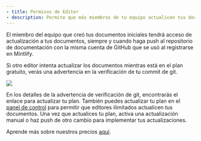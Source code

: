 ```yaml
---
- title: Permisos de Editor
- description: Permite que más miembros de tu equipo actualicen tus documentos
---
```


El miembro del equipo que creó tus documentos iniciales tendrá acceso de actualización a tus documentos, siempre y cuando haga push al repositorio de documentación con la misma cuenta de GitHub que se usó al registrarse en Mintlify.

Si otro editor intenta actualizar los documentos mientras está en el plan gratuito, verás una advertencia en la verificación de tu commit de git.

<Frame>
  <img className="rounded-md" src="/images/editor-gate.png" />
</Frame>

En los detalles de la advertencia de verificación de git, encontrarás el enlace para actualizar tu plan. También puedes actualizar tu plan en el [panel de control](https://dashboard.mintlify.com) para permitir que editores ilimitados actualicen tus documentos. Una vez que actualices tu plan, activa una actualización manual o haz push de otro cambio para implementar tus actualizaciones.

Aprende más sobre nuestros precios [aquí](https://mintlify.com/pricing).
